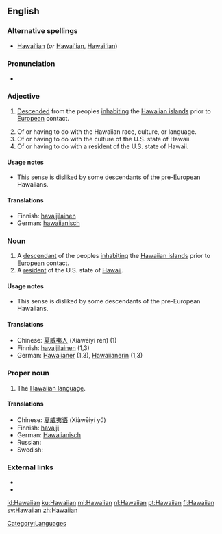 ==English==

===Alternative spellings===
* [[Hawaiʻian]] (''or'' [[Hawai'ian]], [[Hawai`ian]])

===Pronunciation===
* {{SAMPA|[h@"waI@n]}}

===Adjective===
{{en-adj|-}}

# {{of a person}} [[descend|Descended]] from the peoples [[inhabiting]] the [[Hawaiian islands]] prior to [[European]] contact.
# Of or having to do with the Hawaiian race, culture, or language.
# Of or having to do with the culture of the U.S. state of Hawaii.
# Of or having to do with a resident of the U.S. state of Hawaii.

====Usage notes====
* {{sense|of a resident of Hawaii}} This sense is disliked by some descendants of the pre-European Hawaiians.

====Translations====
{{checktrans-top}}
* Finnish: [[havaijilainen]]
* German: [[hawaiianisch]]
{{checktrans-bottom}}

===Noun===
{{en-noun}}

# A [[descendant]] of the peoples [[inhabiting]] the [[Hawaiian islands]] prior to [[European]] contact.
# A [[resident]] of the U.S. state of [[Hawaii]].

====Usage notes====
* {{sense|a resident of Hawaii}} This sense is disliked by some descendants of the pre-European Hawaiians.

====Translations====
{{checktrans-top}}
* Chinese: [[夏威夷人]] (Xiàwēiyí rén) (1)
* Finnish: [[havaijilainen]] (1,3)
* German: [[Hawaiianer]] {{m}} (1,3), [[Hawaiianerin]] {{f}} (1,3)
{{checktrans-bottom}}

===Proper noun===
{{en-proper noun}}

# The [[Index:Hawaiian|Hawaiian language]].

====Translations====
{{top}}
* Chinese: [[夏威夷语]] (Xiàwēiyí yǔ)
* Finnish: [[havaiji]]
* German: [[Hawaiianisch]] {{n}}
* Russian: {{t|ru|гавайский|tr=gavájskij}}
* Swedish: {{t-|sv|hawaiiska}}
{{bottom}}

===External links===
* {{pedialite}}
* {{ethnologue|code=haw}}

[[Category:Languages]]

[[id:Hawaiian]]
[[ku:Hawaiian]]
[[mi:Hawaiian]]
[[nl:Hawaiian]]
[[pt:Hawaiian]]
[[fi:Hawaiian]]
[[sv:Hawaiian]]
[[zh:Hawaiian]]